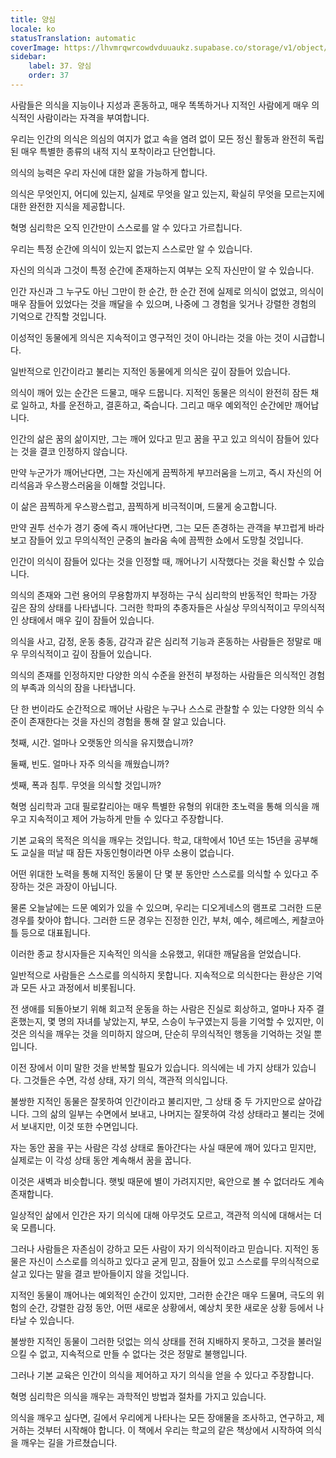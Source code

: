 ```yaml
---
title: 양심
locale: ko
statusTranslation: automatic
coverImage: https://lhvmrqwrcowdvduuaukz.supabase.co/storage/v1/object/public/strapi-uploads/small_cover-educacion-fundamental.webp-2d51a7828a2b1309555be27f7e2a61a0.webp
sidebar:
    label: 37. 양심
    order: 37
---
```

사람들은 의식을 지능이나 지성과 혼동하고, 매우 똑똑하거나 지적인 사람에게 매우 의식적인 사람이라는 자격을 부여합니다.

우리는 인간의 의식은 의심의 여지가 없고 속을 염려 없이 모든 정신 활동과 완전히 독립된 매우 특별한 종류의 내적 지식 포착이라고 단언합니다.

의식의 능력은 우리 자신에 대한 앎을 가능하게 합니다.

의식은 무엇인지, 어디에 있는지, 실제로 무엇을 알고 있는지, 확실히 무엇을 모르는지에 대한 완전한 지식을 제공합니다.

혁명 심리학은 오직 인간만이 스스로를 알 수 있다고 가르칩니다.

우리는 특정 순간에 의식이 있는지 없는지 스스로만 알 수 있습니다.

자신의 의식과 그것이 특정 순간에 존재하는지 여부는 오직 자신만이 알 수 있습니다.

인간 자신과 그 누구도 아닌 그만이 한 순간, 한 순간 전에 실제로 의식이 없었고, 의식이 매우 잠들어 있었다는 것을 깨달을 수 있으며, 나중에 그 경험을 잊거나 강렬한 경험의 기억으로 간직할 것입니다.

이성적인 동물에게 의식은 지속적이고 영구적인 것이 아니라는 것을 아는 것이 시급합니다.

일반적으로 인간이라고 불리는 지적인 동물에게 의식은 깊이 잠들어 있습니다.

의식이 깨어 있는 순간은 드물고, 매우 드뭅니다. 지적인 동물은 의식이 완전히 잠든 채로 일하고, 차를 운전하고, 결혼하고, 죽습니다. 그리고 매우 예외적인 순간에만 깨어납니다.

인간의 삶은 꿈의 삶이지만, 그는 깨어 있다고 믿고 꿈을 꾸고 있고 의식이 잠들어 있다는 것을 결코 인정하지 않습니다.

만약 누군가가 깨어난다면, 그는 자신에게 끔찍하게 부끄러움을 느끼고, 즉시 자신의 어리석음과 우스꽝스러움을 이해할 것입니다.

이 삶은 끔찍하게 우스꽝스럽고, 끔찍하게 비극적이며, 드물게 숭고합니다.

만약 권투 선수가 경기 중에 즉시 깨어난다면, 그는 모든 존경하는 관객을 부끄럽게 바라보고 잠들어 있고 무의식적인 군중의 놀라움 속에 끔찍한 쇼에서 도망칠 것입니다.

인간이 의식이 잠들어 있다는 것을 인정할 때, 깨어나기 시작했다는 것을 확신할 수 있습니다.

의식의 존재와 그런 용어의 무용함까지 부정하는 구식 심리학의 반동적인 학파는 가장 깊은 잠의 상태를 나타냅니다. 그러한 학파의 추종자들은 사실상 무의식적이고 무의식적인 상태에서 매우 깊이 잠들어 있습니다.

의식을 사고, 감정, 운동 충동, 감각과 같은 심리적 기능과 혼동하는 사람들은 정말로 매우 무의식적이고 깊이 잠들어 있습니다.

의식의 존재를 인정하지만 다양한 의식 수준을 완전히 부정하는 사람들은 의식적인 경험의 부족과 의식의 잠을 나타냅니다.

단 한 번이라도 순간적으로 깨어난 사람은 누구나 스스로 관찰할 수 있는 다양한 의식 수준이 존재한다는 것을 자신의 경험을 통해 잘 알고 있습니다.

첫째, 시간. 얼마나 오랫동안 의식을 유지했습니까?

둘째, 빈도. 얼마나 자주 의식을 깨웠습니까?

셋째, 폭과 침투. 무엇을 의식할 것입니까?

혁명 심리학과 고대 필로칼리아는 매우 특별한 유형의 위대한 초노력을 통해 의식을 깨우고 지속적이고 제어 가능하게 만들 수 있다고 주장합니다.

기본 교육의 목적은 의식을 깨우는 것입니다. 학교, 대학에서 10년 또는 15년을 공부해도 교실을 떠날 때 잠든 자동인형이라면 아무 소용이 없습니다.

어떤 위대한 노력을 통해 지적인 동물이 단 몇 분 동안만 스스로를 의식할 수 있다고 주장하는 것은 과장이 아닙니다.

물론 오늘날에는 드문 예외가 있을 수 있으며, 우리는 디오게네스의 램프로 그러한 드문 경우를 찾아야 합니다. 그러한 드문 경우는 진정한 인간, 부처, 예수, 헤르메스, 케찰코아틀 등으로 대표됩니다.

이러한 종교 창시자들은 지속적인 의식을 소유했고, 위대한 깨달음을 얻었습니다.

일반적으로 사람들은 스스로를 의식하지 못합니다. 지속적으로 의식한다는 환상은 기억과 모든 사고 과정에서 비롯됩니다.

전 생애를 되돌아보기 위해 회고적 운동을 하는 사람은 진실로 회상하고, 얼마나 자주 결혼했는지, 몇 명의 자녀를 낳았는지, 부모, 스승이 누구였는지 등을 기억할 수 있지만, 이것은 의식을 깨우는 것을 의미하지 않으며, 단순히 무의식적인 행동을 기억하는 것일 뿐입니다.

이전 장에서 이미 말한 것을 반복할 필요가 있습니다. 의식에는 네 가지 상태가 있습니다. 그것들은 수면, 각성 상태, 자기 의식, 객관적 의식입니다.

불쌍한 지적인 동물은 잘못하여 인간이라고 불리지만, 그 상태 중 두 가지만으로 살아갑니다. 그의 삶의 일부는 수면에서 보내고, 나머지는 잘못하여 각성 상태라고 불리는 것에서 보내지만, 이것 또한 수면입니다.

자는 동안 꿈을 꾸는 사람은 각성 상태로 돌아간다는 사실 때문에 깨어 있다고 믿지만, 실제로는 이 각성 상태 동안 계속해서 꿈을 꿉니다.

이것은 새벽과 비슷합니다. 햇빛 때문에 별이 가려지지만, 육안으로 볼 수 없더라도 계속 존재합니다.

일상적인 삶에서 인간은 자기 의식에 대해 아무것도 모르고, 객관적 의식에 대해서는 더욱 모릅니다.

그러나 사람들은 자존심이 강하고 모든 사람이 자기 의식적이라고 믿습니다. 지적인 동물은 자신이 스스로를 의식하고 있다고 굳게 믿고, 잠들어 있고 스스로를 무의식적으로 살고 있다는 말을 결코 받아들이지 않을 것입니다.

지적인 동물이 깨어나는 예외적인 순간이 있지만, 그러한 순간은 매우 드물며, 극도의 위험의 순간, 강렬한 감정 동안, 어떤 새로운 상황에서, 예상치 못한 새로운 상황 등에서 나타날 수 있습니다.

불쌍한 지적인 동물이 그러한 덧없는 의식 상태를 전혀 지배하지 못하고, 그것을 불러일으킬 수 없고, 지속적으로 만들 수 없다는 것은 정말로 불행입니다.

그러나 기본 교육은 인간이 의식을 제어하고 자기 의식을 얻을 수 있다고 주장합니다.

혁명 심리학은 의식을 깨우는 과학적인 방법과 절차를 가지고 있습니다.

의식을 깨우고 싶다면, 길에서 우리에게 나타나는 모든 장애물을 조사하고, 연구하고, 제거하는 것부터 시작해야 합니다. 이 책에서 우리는 학교의 같은 책상에서 시작하여 의식을 깨우는 길을 가르쳤습니다.

